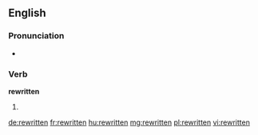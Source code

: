 ==English==

===Pronunciation===
* {{IPA|/ɹiˈwrɪtən/|lang=en}}
*: {{rhymes|ɪtən|lang=en}}

===Verb===
'''rewritten'''

# {{past participle of|rewrite|lang=en}}

[[de:rewritten]]
[[fr:rewritten]]
[[hu:rewritten]]
[[mg:rewritten]]
[[pl:rewritten]]
[[vi:rewritten]]